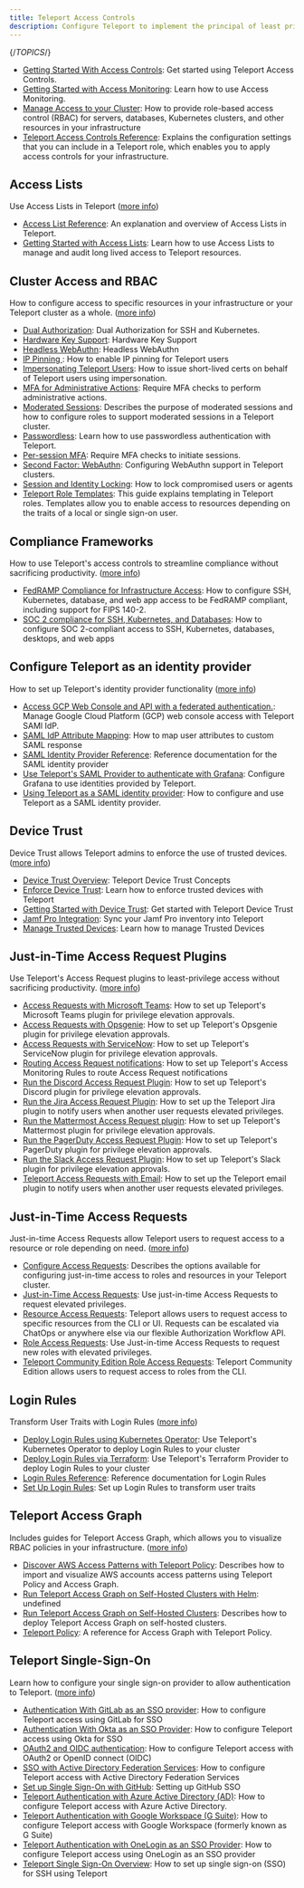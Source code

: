 ```yaml
---
title: Teleport Access Controls
description: Configure Teleport to implement the principal of least privilege in your infrastructure.
---
```


{/*TOPICS*/}

- [Getting Started With Access Controls](access-controls/getting-started.mdx): Get started using Teleport Access Controls.
- [Getting Started with Access Monitoring](access-controls/access-monitoring.mdx): Learn how to use Access Monitoring.
- [Manage Access to your Cluster](access-controls/introduction.mdx): How to provide role-based access control (RBAC) for servers, databases, Kubernetes clusters, and other resources in your infrastructure
- [Teleport Access Controls Reference](access-controls/reference.mdx): Explains the configuration settings that you can include in a Teleport role, which enables you to apply access controls for your infrastructure.

## Access Lists

Use Access Lists in Teleport ([more info](access-controls/access-lists.mdx))

- [Access List Reference](access-controls/access-lists/reference.mdx): An explanation and overview of Access Lists in Teleport.
- [Getting Started with Access Lists](access-controls/access-lists/guide.mdx): Learn how to use Access Lists to manage and audit long lived access to Teleport resources.

## Cluster Access and RBAC

How to configure access to specific resources in your infrastructure or your Teleport cluster as a whole. ([more info](access-controls/guides.mdx))

- [Dual Authorization](access-controls/guides/dual-authz.mdx): Dual Authorization for SSH and Kubernetes.
- [Hardware Key Support](access-controls/guides/hardware-key-support.mdx): Hardware Key Support
- [Headless WebAuthn](access-controls/guides/headless.mdx): Headless WebAuthn
- [IP Pinning ](access-controls/guides/ip-pinning.mdx): How to enable IP pinning for Teleport users
- [Impersonating Teleport Users](access-controls/guides/impersonation.mdx): How to issue short-lived certs on behalf of Teleport users using impersonation.
- [MFA for Administrative Actions](access-controls/guides/mfa-for-admin-actions.mdx): Require MFA checks to perform administrative actions.
- [Moderated Sessions](access-controls/guides/moderated-sessions.mdx): Describes the purpose of moderated sessions and how to configure roles to support moderated sessions in a Teleport cluster.
- [Passwordless](access-controls/guides/passwordless.mdx): Learn how to use passwordless authentication with Teleport.
- [Per-session MFA](access-controls/guides/per-session-mfa.mdx): Require MFA checks to initiate sessions.
- [Second Factor: WebAuthn](access-controls/guides/webauthn.mdx): Configuring WebAuthn support in Teleport clusters.
- [Session and Identity Locking](access-controls/guides/locking.mdx): How to lock compromised users or agents
- [Teleport Role Templates](access-controls/guides/role-templates.mdx): This guide explains templating in Teleport roles. Templates allow you to enable access to resources depending on the traits of a local or single sign-on user.

## Compliance Frameworks

How to use Teleport's access controls to streamline compliance without sacrificing productivity. ([more info](access-controls/compliance-frameworks.mdx))

- [FedRAMP Compliance for Infrastructure Access](access-controls/compliance-frameworks/fedramp.mdx): How to configure SSH, Kubernetes, database, and web app access to be FedRAMP compliant, including support for FIPS 140-2.
- [SOC 2 compliance for SSH, Kubernetes, and Databases](access-controls/compliance-frameworks/soc2.mdx): How to configure SOC 2-compliant access to SSH, Kubernetes, databases, desktops, and web apps

## Configure Teleport as an identity provider

How to set up Teleport's identity provider functionality ([more info](access-controls/idps.mdx))

- [Access GCP Web Console and API with a federated authentication.](access-controls/idps/saml-gcp-workforce-identity-federation.mdx): Manage Google Cloud Platform (GCP) web console access with Teleport SAMl IdP.
- [SAML IdP Attribute Mapping](access-controls/idps/saml-attribute-mapping.mdx): How to map user attributes to custom SAML response
- [SAML Identity Provider Reference](access-controls/idps/saml-reference.mdx): Reference documentation for the SAML identity provider
- [Use Teleport's SAML Provider to authenticate with Grafana](access-controls/idps/saml-grafana.mdx): Configure Grafana to use identities provided by Teleport.
- [Using Teleport as a SAML identity provider](access-controls/idps/saml-guide.mdx): How to configure and use Teleport as a SAML identity provider.

## Device Trust

Device Trust allows Teleport admins to enforce the use of trusted devices. ([more info](access-controls/device-trust.mdx))

- [Device Trust Overview](access-controls/device-trust/concepts.mdx): Teleport Device Trust Concepts
- [Enforce Device Trust](access-controls/device-trust/enforcing-device-trust.mdx): Learn how to enforce trusted devices with Teleport
- [Getting Started with Device Trust](access-controls/device-trust/guide.mdx): Get started with Teleport Device Trust
- [Jamf Pro Integration](access-controls/device-trust/jamf-integration.mdx): Sync your Jamf Pro inventory into Teleport
- [Manage Trusted Devices](access-controls/device-trust/device-management.mdx): Learn how to manage Trusted Devices

## Just-in-Time Access Request Plugins

Use Teleport's Access Request plugins to least-privilege access without sacrificing productivity. ([more info](access-controls/access-request-plugins.mdx))

- [Access Requests with Microsoft Teams](access-controls/access-request-plugins/ssh-approval-msteams.mdx): How to set up Teleport's Microsoft Teams plugin for privilege elevation approvals.
- [Access Requests with Opsgenie](access-controls/access-request-plugins/opsgenie.mdx): How to set up Teleport's Opsgenie plugin for privilege elevation approvals.
- [Access Requests with ServiceNow](access-controls/access-request-plugins/servicenow.mdx): How to set up Teleport's ServiceNow plugin for privilege elevation approvals.
- [Routing Access Request notifications](access-controls/access-request-plugins/notification-routing-rules.mdx): How to set up Teleport's Access Monitoring Rules to route Access Request notifications
- [Run the Discord Access Request Plugin](access-controls/access-request-plugins/ssh-approval-discord.mdx): How to set up Teleport's Discord plugin for privilege elevation approvals.
- [Run the Jira Access Request Plugin](access-controls/access-request-plugins/ssh-approval-jira.mdx): How to set up the Teleport Jira plugin to notify users when another user requests elevated privileges.
- [Run the Mattermost Access Request plugin](access-controls/access-request-plugins/ssh-approval-mattermost.mdx): How to set up Teleport's Mattermost plugin for privilege elevation approvals.
- [Run the PagerDuty Access Request Plugin](access-controls/access-request-plugins/ssh-approval-pagerduty.mdx): How to set up Teleport's PagerDuty plugin for privilege elevation approvals.
- [Run the Slack Access Request Plugin](access-controls/access-request-plugins/ssh-approval-slack.mdx): How to set up Teleport's Slack plugin for privilege elevation approvals.
- [Teleport Access Requests with Email](access-controls/access-request-plugins/ssh-approval-email.mdx): How to set up the Teleport email plugin to notify users when another user requests elevated privileges.

## Just-in-Time Access Requests

Just-in-time Access Requests allow Teleport users to request access to a resource or role depending on need. ([more info](access-controls/access-requests.mdx))

- [Configure Access Requests](access-controls/access-requests/access-request-configuration.mdx): Describes the options available for configuring just-in-time access to roles and resources in your Teleport cluster.
- [Just-in-Time Access Requests](access-controls/access-requests/overview.mdx): Use just-in-time Access Requests to request elevated privileges.
- [Resource Access Requests](access-controls/access-requests/resource-requests.mdx): Teleport allows users to request access to specific resources from the CLI or UI. Requests can be escalated via ChatOps or anywhere else via our flexible Authorization Workflow API.
- [Role Access Requests](access-controls/access-requests/role-requests.mdx): Use Just-in-time Access Requests to request new roles with elevated privileges.
- [Teleport Community Edition Role Access Requests](access-controls/access-requests/oss-role-requests.mdx): Teleport Community Edition allows users to request access to roles from the CLI.

## Login Rules

Transform User Traits with Login Rules ([more info](access-controls/login-rules.mdx))

- [Deploy Login Rules using Kubernetes Operator](access-controls/login-rules/kubernetes.mdx): Use Teleport's Kubernetes Operator to deploy Login Rules to your cluster
- [Deploy Login Rules via Terraform](access-controls/login-rules/terraform.mdx): Use Teleport's Terraform Provider to deploy Login Rules to your cluster
- [Login Rules Reference](access-controls/login-rules/reference.mdx): Reference documentation for Login Rules
- [Set Up Login Rules](access-controls/login-rules/guide.mdx): Set up Login Rules to transform user traits

## Teleport Access Graph

Includes guides for Teleport Access Graph, which allows you to visualize RBAC policies in your infrastructure. ([more info](access-controls/access-graph.mdx))

- [Discover AWS Access Patterns with Teleport Policy](access-controls/access-graph/aws-sync.mdx): Describes how to import and visualize AWS accounts access patterns using Teleport Policy and Access Graph.
- [Run Teleport Access Graph on Self-Hosted Clusters with Helm](access-controls/access-graph/self-hosted-helm.mdx): undefined
- [Run Teleport Access Graph on Self-Hosted Clusters](access-controls/access-graph/self-hosted.mdx): Describes how to deploy Teleport Access Graph on self-hosted clusters.
- [Teleport Policy](access-controls/access-graph/overview.mdx): A reference for Access Graph with Teleport Policy.

## Teleport Single-Sign-On

Learn how to configure your single sign-on provider to allow authentication to Teleport. ([more info](access-controls/sso.mdx))

- [Authentication With GitLab as an SSO provider](access-controls/sso/gitlab.mdx): How to configure Teleport access using GitLab for SSO
- [Authentication With Okta as an SSO Provider](access-controls/sso/okta.mdx): How to configure Teleport access using Okta for SSO
- [OAuth2 and OIDC authentication](access-controls/sso/oidc.mdx): How to configure Teleport access with OAuth2 or OpenID connect (OIDC)
- [SSO with Active Directory Federation Services](access-controls/sso/adfs.mdx): How to configure Teleport access with Active Directory Federation Services
- [Set up Single Sign-On with GitHub](access-controls/sso/github-sso.mdx): Setting up GitHub SSO
- [Teleport Authentication with Azure Active Directory (AD)](access-controls/sso/azuread.mdx): How to configure Teleport access with Azure Active Directory.
- [Teleport Authentication with Google Workspace (G Suite)](access-controls/sso/google-workspace.mdx): How to configure Teleport access with Google Workspace (formerly known as G Suite)
- [Teleport Authentication with OneLogin as an SSO Provider](access-controls/sso/one-login.mdx): How to configure Teleport access using OneLogin as an SSO provider
- [Teleport Single Sign-On Overview](access-controls/sso/overview.mdx): How to set up single sign-on (SSO) for SSH using Teleport
